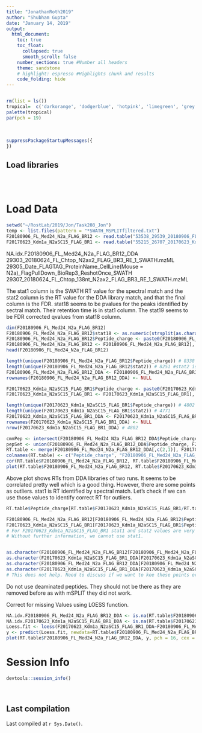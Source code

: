 ```yaml
---
title: "JonathanRoth2019"
author: "Shubham Gupta"
date: "January 14, 2019"
output:
  html_document:
    toc: true
    toc_float:
      collapsed: true
      smooth_scroll: false
    number_sections: true #Number all headers
    theme: sandstone
    # highlight: espresso #Highlights chunk and results
    code_folding: hide
---
```


```r

```

```r
rm(list = ls())
tropical=  c('darkorange', 'dodgerblue', 'hotpink', 'limegreen', 'grey', "skyblue",  'yellowgreen', 'red', 'yellow')
palette(tropical)
par(pch = 19)
```

<br>

```r
suppressPackageStartupMessages({
})
```

## Load libraries
```r

```

<br>

# Load Data
```r
setwd("~/RostLab/2019/Jon/Task208_Jon")
temp <- list.files(pattern = "*SWATH_MSPLITfiltered.txt")
F20180906_FL_Med24_N2a_FLAG_BR12 <- read.table("53538_29539_20180906_FL_Med24_N2a_FLAG_BR12_MID_SWATH_MSPLITfiltered.txt", header = TRUE, sep = "\t", comment.char = "")
F20170623_Kdm1a_N2aSC15_FLAG_BR1 <- read.table("55215_26707_20170623_Kdm1a_N2aSC15_FLAG_BR1_SWATH_MSPLITfiltered.txt", header = TRUE, sep = "\t", comment.char = "")

```

NA.idx.F20180906_FL_Med24_N2a_FLAG_BR12_DDA
29303_20180624_FL_Chtop_N2ax2_FLAG_BR3_RE_1_SWATH.mzML
29305_Date_FLAGTAG_ProteinName_CellLine(Mouse = N2a)_FlagPullDown_BioRep3_ReshotOnce_SWATH
29307_20180624_FL_Chtop_138nt_N2ax2_FLAG_BR3_RE_1_SWATH.mzML

The stat1 column is the SWATH RT value for the spectral match and the stat2 column is the RT value for the DDA library match, and that the final column is the FDR. 
stat18 seems to be pvalues for the peaks identified by sectral match. Their retention time is in stat1 column. The stat19 seems to be FDR corrected qvalues from stat18 column. 
```r
dim(F20180906_FL_Med24_N2a_FLAG_BR12)
F20180906_FL_Med24_N2a_FLAG_BR12$stat18 <- as.numeric(strsplit(as.character(F20180906_FL_Med24_N2a_FLAG_BR12$stat18), split='fdr', fixed=TRUE)) #Loss of some precision because there are 19 digits after decimal in character format.
F20180906_FL_Med24_N2a_FLAG_BR12$Peptide_charge <- paste0(F20180906_FL_Med24_N2a_FLAG_BR12$Peptide,  "/", F20180906_FL_Med24_N2a_FLAG_BR12$z.1)
F20180906_FL_Med24_N2a_FLAG_BR12 <- F20180906_FL_Med24_N2a_FLAG_BR12[, -c(1,9, 16, 19:33)]
head(F20180906_FL_Med24_N2a_FLAG_BR12)

length(unique(F20180906_FL_Med24_N2a_FLAG_BR12$Peptide_charge)) # 8338
length(unique(F20180906_FL_Med24_N2a_FLAG_BR12$stat2)) # 8251 #stat2 is retention time.
F20180906_FL_Med24_N2a_FLAG_BR12_DDA <- F20180906_FL_Med24_N2a_FLAG_BR12[!duplicated(F20180906_FL_Med24_N2a_FLAG_BR12[,c(15,18)]), c(15,18)] # Few peptides have multiple retention time values. Let's have a look at them
rownames(F20180906_FL_Med24_N2a_FLAG_BR12_DDA) <- NULL
```


```r
F20170623_Kdm1a_N2aSC15_FLAG_BR1$Peptide_charge <- paste0(F20170623_Kdm1a_N2aSC15_FLAG_BR1$Peptide,  "/", F20170623_Kdm1a_N2aSC15_FLAG_BR1$z.1)
F20170623_Kdm1a_N2aSC15_FLAG_BR1 <- F20170623_Kdm1a_N2aSC15_FLAG_BR1[, -c(1,9, 16, 19:33)]

length(unique(F20170623_Kdm1a_N2aSC15_FLAG_BR1$Peptide_charge)) # 4802
length(unique(F20170623_Kdm1a_N2aSC15_FLAG_BR1$stat2)) # 4771
F20170623_Kdm1a_N2aSC15_FLAG_BR1_DDA <- F20170623_Kdm1a_N2aSC15_FLAG_BR1[!duplicated(F20170623_Kdm1a_N2aSC15_FLAG_BR1[,c(15,18)]),c(15,18)]
rownames(F20170623_Kdm1a_N2aSC15_FLAG_BR1_DDA) <- NULL
nrow(F20170623_Kdm1a_N2aSC15_FLAG_BR1_DDA) # 4802
```

```r
cmnPep <- intersect(F20180906_FL_Med24_N2a_FLAG_BR12_DDA$Peptide_charge, F20170623_Kdm1a_N2aSC15_FLAG_BR1_DDA$Peptide_charge) #3129 peptides
pepSet <- union(F20180906_FL_Med24_N2a_FLAG_BR12_DDA$Peptide_charge, F20170623_Kdm1a_N2aSC15_FLAG_BR1_DDA$Peptide_charge) #10011 peptides
RT.table <- merge(F20180906_FL_Med24_N2a_FLAG_BR12_DDA[,c(2,1)], F20170623_Kdm1a_N2aSC15_FLAG_BR1_DDA[,c(2,1)], by = "Peptide_charge", all = TRUE) #10011 peptides
colnames(RT.table) <- c("Peptide_charge", "F20180906_FL_Med24_N2a_FLAG_BR12_DDA", "F20170623_Kdm1a_N2aSC15_FLAG_BR1_DDA")
cor(RT.table$F20180906_FL_Med24_N2a_FLAG_BR12, RT.table$F20180906_FL_Med24_N2a_FLAG_BR12_DDA, use="complete.obs")
plot(RT.table$F20180906_FL_Med24_N2a_FLAG_BR12, RT.table$F20170623_Kdm1a_N2aSC15_FLAG_BR1_DDA, pch = 16, cex = 0.5); abline(0,1, col = "red")
```

Above plot shows RTs from DDA libraries of two runs. It seems to be correlated pretty well which is a good thing. However, there are some points as outliers. stat1 is RT identified by spectral match. Let's check if we can use those values to identify correct RT for outliers.

```r
RT.table$Peptide_charge[RT.table$F20170623_Kdm1a_N2aSC15_FLAG_BR1/RT.table$F20180906_FL_Med24_N2a_FLAG_BR12 > 1.1 & !is.na(RT.table$F20170623_Kdm1a_N2aSC15_FLAG_BR1/RT.table$F20180906_FL_Med24_N2a_FLAG_BR12)]

F20180906_FL_Med24_N2a_FLAG_BR12[F20180906_FL_Med24_N2a_FLAG_BR12$Peptide_charge == "KYEM+15.995FAQTLQQSR/2",c("stat1", "stat2", "stat18", "stat19")]
F20170623_Kdm1a_N2aSC15_FLAG_BR1[F20170623_Kdm1a_N2aSC15_FLAG_BR1$Peptide_charge == "KYEM+15.995FAQTLQQSR/2",c("stat1", "stat2", "stat18", "stat19")]
# For F20170623_Kdm1a_N2aSC15_FLAG_BR1 stat1 and stat2 values are very different. Need to know how stat1 is calculated. Does it uses stat2 and then find peaks within a window? or does it use all peaks from 2-hr run?
# Without further information, we cannot use stat1.


as.character(F20180906_FL_Med24_N2a_FLAG_BR12[F20180906_FL_Med24_N2a_FLAG_BR12$Peptide_charge == "KYEM+15.995FAQTLQQSR/2","stat19"])
as.character(F20170623_Kdm1a_N2aSC15_FLAG_BR1_DDA[F20170623_Kdm1a_N2aSC15_FLAG_BR1_DDA$Peptide_charge == "KYEM+15.995FAQTLQQSR/2","stat19"])
as.character(F20180906_FL_Med24_N2a_FLAG_BR12_DDA[F20180906_FL_Med24_N2a_FLAG_BR12_DDA$Peptide_charge == "SYELQESNVR/2","stat18"])
as.character(F20170623_Kdm1a_N2aSC15_FLAG_BR1_DDA[F20170623_Kdm1a_N2aSC15_FLAG_BR1_DDA$Peptide_charge == "SYELQESNVR/2","stat18"])
# This does not help. Need to discuss if we want to kee these points or just take the function to map RT values. 
```
Do not use deaminated peptides. They should not be there as they are removed before as with mSPLIT they did not work.

Correct for missing Values using LOESS function.
```r
NA.idx.F20180906_FL_Med24_N2a_FLAG_BR12_DDA <- is.na(RT.table$F20180906_FL_Med24_N2a_FLAG_BR12_DDA)
NA.idx.F20170623_Kdm1a_N2aSC15_FLAG_BR1_DDA <- is.na(RT.table$F20170623_Kdm1a_N2aSC15_FLAG_BR1_DDA)
Loess.fit <- loess(F20170623_Kdm1a_N2aSC15_FLAG_BR1_DDA~F20180906_FL_Med24_N2a_FLAG_BR12_DDA, data = RT.table, span = 0.1, na.action = na.exclude) # na.action = na.omit
y <- predict(Loess.fit, newdata=RT.table$F20180906_FL_Med24_N2a_FLAG_BR12_DDA)
plot(RT.table$F20180906_FL_Med24_N2a_FLAG_BR12_DDA, y, pch = 16, cex = 0.5); abline(0,1, col = "red", na.action = na.exclude)
```


# Session Info
```r
devtools::session_info()
```

<br>

## Last compilation
Last compiled at `r Sys.Date()`.

